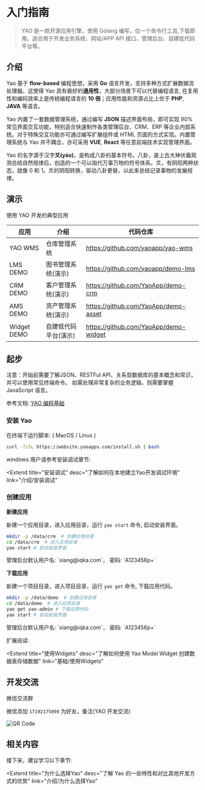 # 入门指南

<blockquote>
  YAO 是一款开源应用引擎，使用 Golang
  编写，仅一个命令行工具,下载即用。适合用于开发业务系统、网站/APP API
  接口、管理后台、自建低代码平台等。
</blockquote>

## 介绍

Yao 基于 **flow-based** 编程思想，采用 **Go** 语言开发，支持多种方式扩展数据流处理器。这使得 Yao 具有极好的**通用性**，大部分场景下可以代替编程语言, 在复用性和编码效率上是传统编程语言的 **10 倍**；应用性能和资源占比上优于 **PHP**, **JAVA** 等语言。

Yao 内置了一套数据管理系统，通过编写 **JSON** 描述界面布局，即可实现 90% 常见界面交互功能，特别适合快速制作各类管理后台、CRM、ERP 等企业内部系统。对于特殊交互功能亦可通过编写扩展组件或 HTML 页面的方式实现。内置管理系统与 Yao 并不耦合，亦可采用 **VUE**, **React** 等任意前端技术实现管理界面。

Yao 的名字源于汉字**爻(yáo)**，是构成八卦的基本符号。八卦，是上古大神伏羲观测总结自然规律后，创造的一个可以指代万事万物的符号体系。爻，有阴阳两种状态，就像 0 和 1。爻的阴阳转换，驱动八卦更替，以此来总结记录事物的发展规律。

## 演示

使用 YAO 开发的典型应用

| 应用        | 介绍                 | 代码仓库                              |
| ----------- | -------------------- | ------------------------------------- |
| YAO WMS     | 仓库管理系统         | https://github.com/yaoapp/yao-wms     |
| LMS DEMO    | 图书管理系统(演示)   | https://github.com/yaoapp/demo-lms    |
| CRM DEMO    | 客户管理系统(演示)   | https://github.com/YaoApp/demo-crm    |
| AMS DEMO    | 资产管理系统(演示)   | https://github.com/YaoApp/demo-asset  |
| Widget DEMO | 自建低代码平台(演示) | https://github.com/YaoApp/demo-widget |

## 起步

<Notice type="warning">
  注意：开始前需要了解JSON、RESTFul
  API、关系型数据库的基本概念和常识，并可以使用常见终端命令。
  如需处理非常复杂的业务逻辑，则需要掌握 JavaScript 语言。
</Notice>

参考文档: [YAO 编程基础](../基础/YAO%E7%BC%96%E7%A8%8B%E5%9F%BA%E7%A1%80)

### 安装 Yao

在终端下运行脚本: ( MacOS / Linux )

```bash
curl -fsSL https://website.yaoapps.com/install.sh | bash
```

windows 用户请参考安装调试章节:

<Extend
  title="安装调试"
  desc="了解如何在本地建立Yao开发调试环境"
  link="介绍/安装调试"
></Extend>

### 创建应用

**新建应用**

新建一个应用目录，进入应用目录，运行 `yao start` 命令, 启动安装界面。

```bash
mkdir -p /data/crm  # 创建应用目录
cd /data/crm  # 进入应用目录
yao start # 启动安装界面
```

<Notice type="warning">
  管理后台默认用户名: `xiang@iqka.com`， 密码: `A123456p+`
</Notice>

**下载应用**

新建一个项目目录，进入项目目录，运行 `yao get` 命令, 下载应用代码。

```bash
mkdir -p /data/demo  # 创建应用目录
cd /data/demo  # 进入应用目录
yao get yao-admin # 下载应用代码
yao start # 启动安装界面
```

<Notice type="warning">
  管理后台默认用户名: `xiang@iqka.com`， 密码: `A123456p+`
</Notice>

扩展阅读:

<Extend
  title="使用Widgets"
  desc="了解如何使用 Yao Model Widget 创建数据表存储数据"
  link="基础/使用Widgets"
></Extend>

## 开发交流

微信交流群

微信添加 `17192175099` 为好友，备注(YAO 开发交流)

![QR Code](https://release-bj.yaoapps.com/docs/wechat.jpg)

## 相关内容

接下来，建议学习以下章节:

<Extend
  title="为什么选择Yao"
  desc="了解 Yao 的一些特性和对比其他开发方式的优势"
  link="介绍/为什么选择Yao"
></Extend>

<Div style={{ display: "flex", justifyContent: "right" }}>
  <Link type="next" title="安装调试" link="介绍/安装调试"></Link>
</Div>
